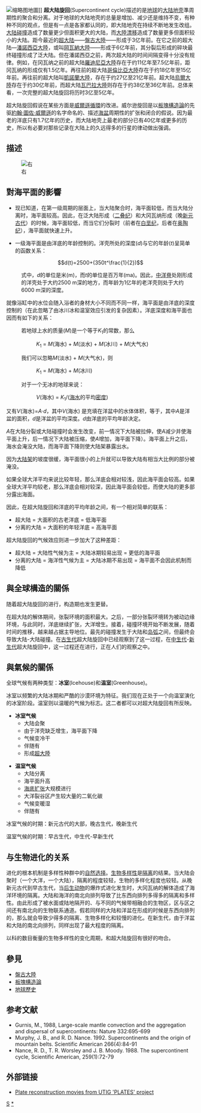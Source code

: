 {{no footnotes|time=2019-12-13T05:25:18+00:00}}
{{refimprove|time=2019-12-13T05:25:18+00:00}}
[[File:Pangaea_continents.svg|缩略图]]地圖]]
'''超大陆旋回'''(Supercontinent cycle)描述的是[[地球|地球]]的[[大陆地壳|大陆地壳]]準周期性的聚合和分离。对于地球的大陆地壳的总量是增加、减少还是维持不变，有种种不同的观点，但是有一点是各家都认同的，即大陆地壳在持续不断地发生改组。[[大陆碰撞|大陆碰撞]]造成了数量更少但面积更大的大陆，而[[大陆漂移学说|大陸漂移]]造成了数量更多但面积较小的大陆。距今最近的[[超大陆|超大陆]]——[[盤古大陸|盤古大陸]]——形成于3亿年前。在它之前的超大陆—[[潘諾西亞大陸|潘諾西亞大陸]]，或叫[[冈瓦纳大陆|岡瓦納大陸]]——形成于6亿年前，其分裂后形成的碎块最终碰撞形成了泛大陆。但在潘諾西亞之前，两次超大陆的时间间隔变得十分没有规律。例如，在冈瓦纳之前的超大陆[[羅迪尼亞大陸|羅迪尼亞大陸]]存在于约11亿年至7.5亿年前，距冈瓦纳的形成仅有1.5亿年。再往前的超大陆[[哥倫比亞大陸|哥倫比亞大陸]]存在于约18亿年至15亿年前。再往前的超大陆叫[[凱諾蘭大陸|凱諾蘭大陸]]，存在于约27亿至21亿年前。超大陆[[烏爾大陸|烏爾大陸]]存在于约30亿年前，而超大陆[[瓦巴拉大陸|瓦巴拉大陸]]则存在于约38亿至36亿年前。总体来看，一次完整的超大陆旋回将历时3亿至5亿年。

超大陆旋回假说在某些方面是[[威爾遜循環|威爾遜循環]]的改进。威尔逊旋回是以[[板块构造论|板塊構造論]]的先驱[[约翰·图佐·威尔逊|約翰·圖佐·威爾遜]]的名字命名的、描述[[海盆|海盆]]周期性的扩张和闭合的假说。因为最老的洋底只有1.7亿年的历史，而大陆地壳上最老的部分已有40亿年或更多的历史，所以有必要对那些记录在大陆上的久远得多的行星的律动做出强调。

== 描述 ==
[[File:Platetechsimple.png|右]]

== 對海平面的影響 ==

*现已知道，在第一级周期的层面上，当大陆聚合时，海平面较低，而当大陆分离时，海平面较高。因此，在泛大陆形成（[[二叠纪|二叠纪]]）和大冈瓦纳形成（晚[[新元古代|新元古代]]）的时候，海平面较低，而当它们分裂时（前者在[[白垩纪|白垩纪]]，后者在[[奥陶纪|奥陶纪]]），海平面就快速上升。

*一级海平面是由洋底的年龄控制的。洋壳所处的深度(<math>d</math>)与它的年龄(<math>t</math>)呈简单的函数关系：

:<math>d(t)=2500+(350t^\frac{1}{2})</math>

:式中，<math>d</math>的单位是米(m)，而<math>t</math>的单位是百万年(ma)。因此，[[中洋脊|中洋脊]]处刚形成的洋壳处于大约2500 m深的地方，而年龄为1亿年的老洋壳则处于大约6000 m深的深度。

就像浴缸中的水位会随入浴者的身材大小不同而不同一样，海平面是由洋底的深度控制的（在此忽略了由冰川冰和温室效应引发的复杂因素）。洋底深度和海平面也因而有如下的关系：

:若地球上水的质量(<math>M</math>)是一个等于<math>K_1</math>的常数，那么
::''K''<sub>1</sub> = ''M''(海水) + ''M''(淡水) + ''M''(冰川) + ''M''(大气水) 
:我们可以忽略''M''(淡水) + ''M''(大气水)，则
::''K''<sub>1</sub> = ''M''(海水) + ''M''(冰川) 
:对于一个无冰的地球来说：
::''V''(海水) = ''K''<sub>1</sub>/([[海水|海水]]的平均[[密度|密度]])

又有''V''(海水)=''A''·''d''，其中''V''(海水) 是充填在洋盆中的水体体积，等于<math></math>，其中<math>A</math>是洋盆的面积，<math>d</math>是洋盆的平均深度。<math>d</math>由洋底的平均年龄决定。

<math>A</math>在大陆分裂或大陆碰撞时会发生改变，前一情况下大陆被拉伸，使<math>A</math>减少并使海平面上升，后一情况下大陆被压缩，使<math>A</math>增加，海平面下降）。海平面上升之后，海水会淹没大陆，而海平面下降则使大陆架暴露出水。

因为[[大陆架|大陆架]]的坡度很缓，海平面很小的上升就可以导致大陆有相当大比例的部分被淹没。

如果全球大洋平均来说比较年轻，那么洋底会相对较浅，因此海平面会较高。如果全球大洋平均较老，那么洋底会相对较深，因此海平面会较低，而使大陆的更多部分露出海面。

因此，在超大陆旋回和洋底的平均年龄之间，有一个相对简单的联系：

*超大陆 = 大面积的古老洋底 = 低海平面
*分离的大陆 = 大面积的年轻洋底 = 高海平面

超大陆旋回的气候效应则进一步加大了这种差距：

*超大陆 = 大陆性气候为主 = 大陆冰期较易出现 = 更低的海平面
*分离的大陆 = 海洋性气候为主 = 大陆冰期不易出现 = 海平面不会因此机制而降低

== 與全球構造的關係 ==

随着超大陆旋回的进行，构造期也发生更替。

在超大陆的解体期间，张裂环境的面积最大。之后，一部分张裂环境转为被动边缘环境，与此同时，洋底继续扩张，大洋增生。接着，碰撞环境开始不断发展，随着时间的推移，越来越占据主导地位。最先的碰撞发生于大陆和[[岛弧|岛弧]]之间，但最终会导致大陆-大陆碰撞。在[[古生代|古生代]]超大陆旋回中已经观察到了这一过程，在[[中生代|中生代]]-[[新生代|新生代]]超大陆旋回中，这一过程还在进行，正在人们的观察之中。

== 與氣候的關係 ==

全球气候有两种类型：'''冰室'''(Icehouse)和'''温室'''(Greenhouse)。

冰室以频繁的大陆冰期和严酷的沙漠环境为特征。我们现在正处于一个向温室演化的冰室阶段。温室则以温暖的气候为标志。这二者都可以对超大陆旋回有所反映。

*'''冰室气候'''
**大陆会聚
**由于洋壳缺乏增生，海平面下降
**气候变冷干
**伴随有{{link-en|文石海|Aragonite sea}}
**形成[[超大陸|超大陸]]

*'''温室气候'''
**大陆分离
**海平面升高
**[[海底扩张学说|海底扩张]]大规模进行
**大洋裂谷区产生较大量的二氧化碳
**气候变暖湿
**伴随有{{link-en|方解石海|Calcite sea}}

冰室气候的时期：新元古代的大部，晚古生代，晚新生代

温室气候的时期：早古生代，中生代-早新生代

==与生物进化的关系==

进化的根本机制是多样性种群中的[[自然选择|自然选择]]。[[生物多样性|生物多样性]]是[[地理隔离|隔离]]的结果。当大陆会聚时（一个大洋，一个大陆），隔离的程度较轻，生物的多样化程度也较轻。从晚新元古代到早古生代，当[[后生动物|后生动物]]的爆炸式进化发生时，大冈瓦纳的解体造成了海洋环境的隔离。大陆和海洋的南北向排列导致了比东西向排列多得多的隔离和多样性。由此形成了被水面或陆地隔开的、与不同的气候带相融合的生物区，区与区之间还有南北向的生物联系通道。假若同样的大陆和洋盆在形成的时候是东西向排列的，那么就会导致少得多的隔离、生物多样化和较慢的进化。在新生代，由于洋盆和大陆的南北向排列，同样出现了最大程度的隔离。

以科的数目衡量的生物多样性的变化周期，和超大陆旋回有很好的吻合。

== 參見 ==

* [[盤古大陸|盤古大陸]]
* [[板块构造论|板塊構造論]]
* [[地球歷史|地球歷史]]

==参考文献==
*Gurnis, M., 1988, Large-scale mantle convection and the aggregation and dispersal of supercontinents: Nature 332:695-699
*Murphy, J. B., and R. D. Nance. 1992. Supercontinents and the origin of mountain belts. Scientific American 266(4):84-91
*Nance, R. D., T. R. Worsley and J. B. Moody. 1988. The supercontinent cycle, Scientific American, 259(1):72-79

==外部链接==
*[http://www.ig.utexas.edu/research/projects/plates/?PHPSESSID=02a1a8119444b3ffacfc533d9825b3d0#recons Plate reconstruction movies from UTIG 'PLATES' project]

[[Category:板块构造|S]]
[[Category:超大陆|*]]